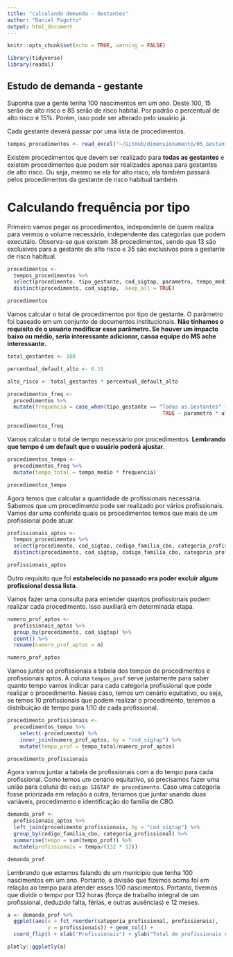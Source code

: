 ```yaml
---
title: "calculando demanda - Gestantes"
author: "Daniel Pagotto"
output: html_document
---
```


```r
knitr::opts_chunk$set(echo = TRUE, warning = FALSE)
```

```r
library(tidyverse)
library(readxl)
```


## Estudo de demanda - gestante

Suponha que a gente tenha 100 nascimentos em um ano. Deste 100, 15 serão de alto risco e 85 serão de risco habital. Por padrão o percentual de alto risco é 15%. Porém, isso pode ser alterado pelo usuário já. 

Cada gestante deverá passar por uma lista de procedimentos. 

```r

tempos_procedimentos <- read_excel("~/GitHub/dimensionamento/05_Gestantes/script/análise de procedimentos/tempos_procedimentos.xlsx")


```

Existem procedimentos que devem ser realizado para **todas as gestantes** e existem procedimentos que podem ser realizados apenas para gestantes de alto risco. Ou seja, mesmo se ela for alto risco, ela também passará pelos procedimentos da gestante de risco habitual também. 

# Calculando frequência por tipo

Primeiro vamos pegar os procedimentos, independente de quem realiza para vermos o volume necessário, independente das categorias que podem executálo. Observa-se que existem 38 procedimentos, sendo que 13 são exclusivos para a gestante de alto risco e 35 são exclusivos para a gestante de risco habitual. 

```r

procedimentos <- 
  tempos_procedimentos %>% 
  select(procedimento, tipo_gestante, cod_sigtap, parametro, tempo_medio) %>% 
  distinct(procedimento, cod_sigtap, .keep_all = TRUE)

procedimentos

```

Vamos calcular o total de procedimentos por tipo de gestante. O parâmetro foi baseado em um conjunto de documentos institucionais. **Não tínhamos o requisito de o usuário modificar esse parâmetro. Se houver um impacto baixo ou médio, seria interessante adicionar, casoa equipe do MS ache interessante.** 


```r

total_gestantes <- 100

percentual_default_alto <- 0.15

alto_risco <- total_gestantes * percentual_default_alto

procedimentos_freq <- 
  procedimentos %>% 
  mutate(frequencia = case_when(tipo_gestante == "Todas as Gestantes" ~ parametro * total_gestantes,
                                                  TRUE ~ parametro * alto_risco))

procedimentos_freq

```

Vamos calcular o total de tempo necessário por procedimentos. **Lembrando que tempo é um default que o usuário poderá ajustar**. 

```r

procedimentos_tempo <- 
  procedimentos_freq %>% 
  mutate(tempo_total = tempo_medio * frequencia)

procedimentos_tempo

```

Agora temos que calcular a quantidade de profissionais necessária. Sabemos que um procedimento pode ser realizado por vários profissionais. Vamos dar uma conferida quais os procedimentos temos que mais de um profissional pode atuar. 

```r

profissionais_aptos <- 
  tempos_procedimentos %>% 
  select(procedimento, cod_sigtap, codigo_familia_cbo, categoria_profissional) %>% 
  distinct(procedimento, cod_sigtap, codigo_familia_cbo, categoria_profissional)

profissionais_aptos

```


Outro requisito que foi **estabelecido no passado era poder excluir algum profissional dessa lista**. 

Vamos fazer uma consulta para entender quantos profissionais podem realizar cada procedimento. Isso auxiliará em determinada etapa.  

```r

numero_prof_aptos <- 
  profissionais_aptos %>% 
  group_by(procedimento, cod_sigtap) %>% 
  count() %>% 
  rename(numero_prof_aptos = n)

numero_prof_aptos

```

Vamos juntar os profissionais a tabela dos tempos de procedimentos e profissionais aptos. A coluna `tempos_prof` serve justamente para saber quanto tempo vamos indicar para cada categoria profissional que pode realizar o procedimento. Nesse caso, temos um cenário equitativo, ou seja, se temos 10 profissionais que podem realizar o procedimento, teremos a distribuição de tempo para 1/10 de cada profissional.

```r

procedimento_profissionais <- 
  procedimentos_tempo %>% 
    select(-procedimento) %>% 
    inner_join(numero_prof_aptos, by = "cod_sigtap") %>% 
    mutate(tempo_prof = tempo_total/numero_prof_aptos)

procedimento_profissionais

```

Agora vamos juntar a tabela de profissionais com a do tempo para cada profissional. Como temos um cenário equitativo, só precisamos fazer uma união para coluna do `código SIGTAP de procedimento`. Caso uma categoria fosse priorizada em relação a outra, teríamos que juntar usando duas variáveis, procedimento e identificação do família de CBO.  


```r

demanda_prof <- 
  profissionais_aptos %>% 
  left_join(procedimento_profissionais, by = "cod_sigtap") %>% 
  group_by(codigo_familia_cbo, categoria_profissional) %>% 
  summarise(tempo = sum(tempo_prof)) %>% 
  mutate(profissionais = tempo/(132 * 12))

demanda_prof

```

Lembrando que estamos falando de um município que tenha 100 nascimentos em um ano. Portanto, a divisão que fizemos acima foi em relação ao tempo para atender esses 100 nascimentos. Portanto, tivemos que dividir o tempo por 132 horas (força de trabalho integral de um profissional, deduzido falta, férias, e outras ausências) e 12 meses. 

```r
a <- demanda_prof %>% 
  ggplot(aes(x = fct_reorder(categoria_profissional, profissionais), 
             y = profissionais)) + geom_col() + 
  coord_flip() + xlab("Profissionais") + ylab("Total de profissionais em tempo integral")

plotly::ggplotly(a)

```









